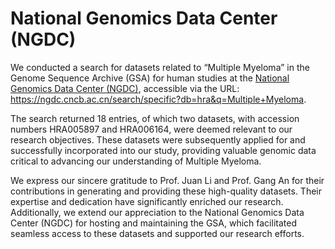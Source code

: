 # National Genomics Data Center (NGDC)
We conducted a search for datasets related to "Multiple Myeloma" in the Genome Sequence Archive (GSA) for human studies at the [National Genomics Data Center (NGDC)](https://ngdc.cncb.ac.cn), accessible via the URL: [https://ngdc.cncb.ac.cn/search/specific?db=hra&q=Multiple+Myeloma](https://ngdc.cncb.ac.cn/search/specific?db=hra&q=Multiple+Myeloma). 

The search returned 18 entries, of which two datasets, with accession numbers HRA005897 and HRA006164, were deemed relevant to our research objectives. These datasets were subsequently applied for and successfully incorporated into our study, providing valuable genomic data critical to advancing our understanding of Multiple Myeloma.

We express our sincere gratitude to Prof. Juan Li and Prof. Gang An for their contributions in generating and providing these high-quality datasets. Their expertise and dedication have significantly enriched our research. Additionally, we extend our appreciation to the National Genomics Data Center (NGDC) for hosting and maintaining the GSA, which facilitated seamless access to these datasets and supported our research efforts. 


